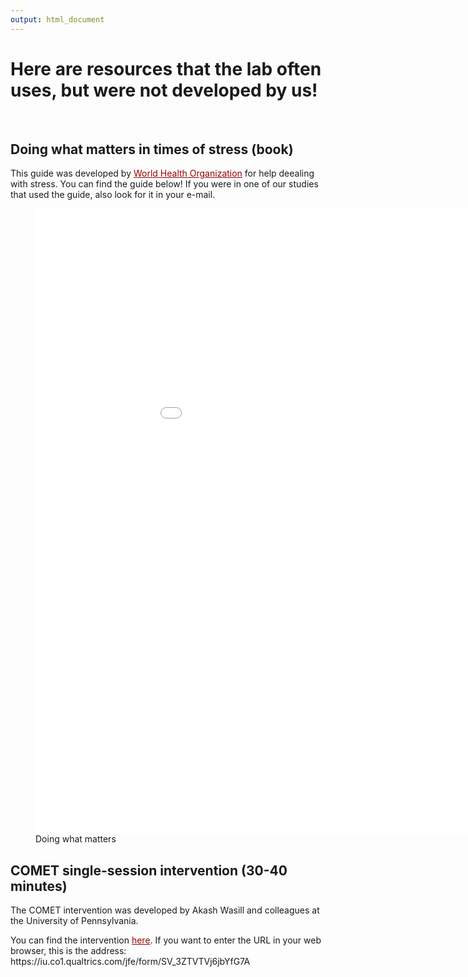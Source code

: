 ```yaml
---
output: html_document
---
```



<style>
  .nav-pills>li>a:hover, 
  .nav-pills>li>a:focus, 
  .nav-pills>li.active>a,     
  .nav-pills>li.active>a:hover, 
  .nav-pills>li.active>a:focus{
     background-color: #990000;
     }

a:link {
  color: #990000;
}

a:visited {
  color: #BD0000;
}

a:hover {
  color: #A7A9AB;
}

a:active {
  color: #990000;
}
</style>

# Here are resources that the lab often uses, but were not developed by us! {.tabset .tabset-fade .tabset-pills}
<br>

## **Doing what matters in times of stress (book)** 


This guide was developed by [World Health Organization](https://www.who.int/publications/i/item/9789240003927) for help deealing with stress. You can find the guide below! If you were in one of our studies that used the guide, also look for it in your e-mail.

![Doing what matters](DWM.pdf){height=1000px width=1000px}


## **COMET single-session intervention (30-40 minutes)**

The COMET intervention was developed by Akash Wasill and colleagues at the University of Pennsylvania. 

You can find the intervention [here](https://iu.co1.qualtrics.com/jfe/form/SV_3ZTVTVj6jbYfG7A). If you want to enter the URL in your web browser, this is the address: https://iu.co1.qualtrics.com/jfe/form/SV_3ZTVTVj6jbYfG7A